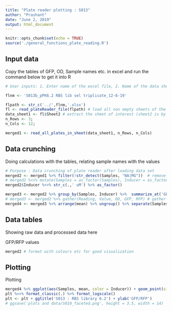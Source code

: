 ```yaml
---
title: "Plate reader plotting : S013"
author: "Prashant"
date: "June 2, 2019"
output: html_document
---
```


```r
knitr::opts_chunk$set(echo = TRUE)
source('./general_functions_plate_reading.R')
```

## Input data


Copy the tables of GFP, OD, Sample names etc. in excel and run the command below to get it into R

```r
# User inputs: 1. Enter name of the excel file, 2. Name of the data sheet(S) 3. number of rows and columns in plate reader data 4. Title for plots #comment (file name starts in the previous directory of this Rproject)

flnm <- 'S013b_pPK6.2 RBS lib sel triplicate_12-6-19'

flpath <- str_c('../',flnm,'.xlsx')
fl <- read_plateReader_file(flpath) # load all non empty sheets of the excel file into fl - as a list 
data_sheet1 <- fl$Sheet2 # extract the sheet of interest (sheet2 is by default the first non-empty sheet unless it was renamed)
n_Rows <- 3; 
n_Cols <- 12;

merged1 <- read_all_plates_in_sheet(data_sheet1, n_Rows, n_Cols)

```

## Data crunching

Doing calculations with the tables, relating sample names with the values

```r
# Purpose : Data crunching of plate reader after loading data set
merged2 <- merged1 %>% filter(!str_detect(Samples, "NA|MG"))  # remove NA samples (empty wells)
# merged2 %<>% mutate(Samples = as_factor(Samples), Inducer = as_factor(Inducer)) # freeze order of samples as in the plate - columnwise - for easy plotting
merged2$Inducer %<>% str_c(.,' uM') %>% as_factor()

merged3 <- merged2 %>% group_by(Samples, Inducer) %>%  summarize_at('GFP/RFP', funs(mean, sd)) # calculate mean and SD of the GFP/RFP for each Sample and inducer value
# merged3 <- merged2 %>% gather(Reading, Value, OD, GFP, RFP) # gather all the reading into 1 column - to plot multiple
merged4 <- merged3 %>% arrange(mean) %>% ungroup() %>% separate(Samples, c('Samples', NA), sep ='\\+') %>% mutate(Samples = fct_inorder(Samples)) # freeze samples in ascending order of uninduced  # remove the common reporter plasmid name after the + sign
```

## Data tables

Showing raw data and processed data here 

GFP/RFP values
``` r
merged2 # format with colours etc for good visualization
```


## Plotting

Plotting

```r
merged4 %>% ggplot(aes(Samples, mean, color = Inducer)) + geom_point(size = 3) + geom_errorbar(aes(ymin = mean - sd, ymax = mean + sd), width = 0.25) + scale_shape_manual(values = c(1,16)) -> plt
plt %<>% format_classic(.) %>% format_logscale()
plt <- plt + ggtitle('S013 : RBS library 6.2') + ylab('GFP/RFP')
# ggsave('plots and data/S010_faceted.png', height = 3.5, width = 14)
```
